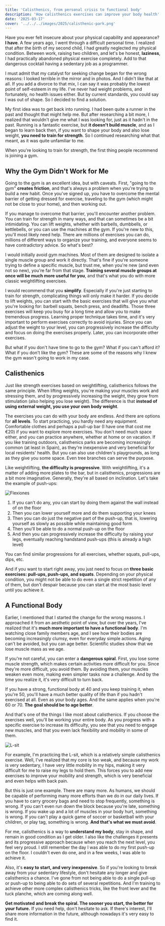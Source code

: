 ```yaml
---
title: 'Calisthenics, from personal crisis to functional body'
description: 'How calisthenics exercises can improve your body health'
date: '2025-03-17'
cover: '../../../images/2025/calisthenic-park.png'
---
```


Have you ever felt insecure about your physical capability and appearance? **I have**. A few years ago, I went through a difficult personal time. I realized that after the birth of my second child, I had greatly neglected my physical condition. Between work, raising two children, and let's be honest, **laziness**, I had practically abandoned physical exercise completely. Add to that dangerous cocktail having a sedentary job as a programmer.

I must admit that my catalyst for seeking change began for the wrong reasons: I looked terrible in the mirror and in photos. And I didn't like that at all. If you add a divorce to that mix, I can say it was probably the lowest point of self-esteem in my life. I've never had weight problems, and fortunately, no health issues either. But by current standards, you could say I was out of shape. So I decided to find a solution.

My first idea was to get back into running. I had been quite a runner in the past and thought that might help me. But after researching a bit more, I realized that wouldn't give me what I was looking for, just as it hadn't in the past. Running is a fantastic exercise, but **it doesn't build muscle**, and as I began to learn back then, if you want to shape your body and also lose weight, **you need to train for strength**. So I continued researching what that meant, as it was quite unfamiliar to me.

When you're looking to train for strength, the first thing people recommend is joining a gym.

## Why the Gym Didn't Work for Me

Going to the gym is an excellent idea, but with caveats. First, "going to the gym" **creates friction**, and that's always a problem when you're trying to build a new habit. Once you've signed up, you have to overcome the mental barrier of getting dressed for exercise, traveling to the gym (which might not be close to your home), and then working out.

If you manage to overcome that barrier, you'll encounter another problem. You can train for strength in many ways, and that can sometimes be a bit intimidating. You can lift weights, whether with barbells, dumbbells, or kettlebells, or you can use the machines at the gym. If you're new to this, you'll most likely need help. There are millions of exercises you can do, millions of different ways to organize your training, and everyone seems to have contradictory advice. So what's best?

I would initially avoid gym machines. Most of them are designed to isolate a single muscle group and work it directly. That's fine if you're someone trying to define a specific muscle, but trust me, when you're new (and even not so new), you're far from that stage. **Training several muscle groups at once will be much more useful for you**, and that's what you do with more classic weightlifting exercises.

I would recommend that you **simplify**. Especially if you're just starting to train for strength, complicating things will only make it harder. If you decide to lift weights, you can start with the basic exercises that will give you what you're looking for: barbell squats, bench press, and deadlifts. Those three exercises will keep you busy for a long time and allow you to make tremendous progress. Learning proper technique takes time, and it's very important to perform exercises correctly to avoid injuries. Since you can adjust the weight to your level, you can progressively increase the difficulty and focus on doing the exercises properly. Later, you can incorporate other exercises.

But what if you don't have time to go to the gym? What if you can't afford it? What if you don't like the gym? These are some of the reasons why I knew the gym wasn't going to work in my case.

## Calisthenics

Just like strength exercises based on weightlifting, calisthenics follows the same principle. When lifting weights, you're making your muscles work and stressing them, and by progressively increasing the weight, they grow from stimulation (also helping you lose weight). The difference is that **instead of using external weight, you use your own body weight**.

The exercises you can do with your body are endless. And there are options for **all levels**. To start practicing, you hardly need any equipment. Comfortable clothes and perhaps a pull-up bar (I have one that cost me €20) if you want to explore more exercises. You don't need much space either, and you can practice anywhere, whether at home or on vacation. If you like training outdoors, calisthenics parks are becoming increasingly common (at least in Spain), as they're inexpensive and very beneficial for local residents' health. But you can also use children's playgrounds, as long as they give you some space. Even tree branches can serve the purpose.

Like weightlifting, **the difficulty is progressive**. With weightlifting, it's a matter of adding more plates to the bar, but in calisthenics, progressions are a bit more imaginative. Generally, they're all based on inclination. Let's take the example of push-ups:

![Flexiones](../../../images/2025/pushup-progression.png)

1. If you can't do any, you can start by doing them against the wall instead of on the floor
2. Then you can lower yourself more and do them supporting your knees
3. Then you can do just the negative part of the push-up, that is, lowering yourself as slowly as possible while maintaining good form
4. Then you'll be able to do a normal push-up on the floor
5. And then you can progressively increase the difficulty by raising your legs, eventually reaching handstand push-ups (this is already a high level)

You can find similar progressions for all exercises, whether squats, pull-ups, dips, etc.

And if you want to start right away, you just need to focus on **three basic exercises: pull-ups, push-ups, and squats**. Depending on your physical condition, you might not be able to do even a single strict repetition of any of them, but don't despair because you can start at the most basic level until you achieve it.

## A Functional Body

Earlier, I mentioned that I started the change for the wrong reasons. I approached it from an aesthetic point of view, but over the years, I've realized that it's **much more important to have a functional body**. I'm watching close family members age, and I see how their bodies are becoming increasingly clumsy, even for everyday simple actions. Aging can't be avoided, but you can age better. Scientific studies show that we lose muscle mass as we age.

If you're not careful, you can enter a **dangerous spiral**. First, you lose some muscle strength, which makes certain activities more difficult for you. Since they're more difficult, you avoid them. By avoiding them, your muscles weaken even more, making even simpler tasks now a challenge. And by the time you realize it, it's very difficult to turn back.

If you have a strong, functional body at 40 and you keep training it, when you're 50, you'll have a much better quality of life than if you hadn't exercised at all. Even as your body ages. And the same applies when you're 60 or 70. **The goal should be to age better**.

And that's one of the things I like most about calisthenics. If you choose the exercises well, you'll be working your entire body. As you progress with a specific exercise to increase its difficulty, you see that you need to engage new muscles, and that you even lack flexibility and mobility in some of them.

![L-sit](../../../images/2025/l-sit.png)

For example, I'm practicing the L-sit, which is a relatively simple calisthenics exercise. Well, I've realized that my core is too weak, and because my work is very sedentary, I have very little mobility in my hips, making it very difficult for me to raise my legs to hold them. This forces you to add new exercises to improve your mobility and strength, which is very beneficial and even helps with back pain.

But this is just one example. There are many more. As humans, we should be capable of performing many more efforts than we do in our daily lives. If you have to carry grocery bags and need to stop frequently, something is wrong. If you can't even run down the block because you're late, something is wrong. If you wake up and a lot of muscles in your body hurt, something is wrong. If you can't play a quick game of soccer or basketball with your children, or play tag, something is wrong. **And that's what we must avoid**.

For me, calisthenics is a way to **understand my body**, stay in shape, and remain in good condition as I get older. I also like the challenges it presents and its progressive approach because when you reach the next level, you feel very proud. I still remember the day I was able to do my first push-up on the floor. I couldn't even do one, and in a few weeks, I was able to achieve it.

Also, it's **easy to start, and very inexpensive**. So if you're looking to break away from your sedentary lifestyle, don't hesitate any longer and give calisthenics a chance. I've gone from not being able to do a single pull-up or push-up to being able to do sets of several repetitions. And I'm training to achieve other more complex calisthenics tricks, like the front lever and the tuck planche, which are coming along well.

**Get motivated and break the spiral. The sooner you start, the better for your future.** If you need help, don't hesitate to ask. If there's interest, I'll share more information in the future, although nowadays it's very easy to find it.